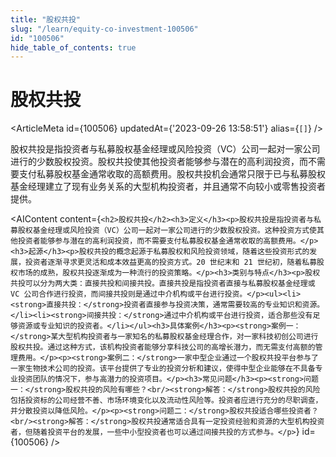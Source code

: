```yaml
---
title: "股权共投"
slug: "/learn/equity-co-investment-100506"
id: "100506"
hide_table_of_contents: true
---
```



# 股权共投

<ArticleMeta id={100506} updatedAt={'2023-09-26 13:58:51'} alias={`[]`} />
<div className='border-solid border-b border-t-0 my-4 border-[var(--ifm-color-gray-300)]' />

股权共投是指投资者与私募股权基金经理或风险投资（VC）公司一起对一家公司进行的少数股权投资。股权共投使其他投资者能够参与潜在的高利润投资，而不需要支付私募股权基金通常收取的高额费用。股权共投机会通常只限于已与私募股权基金经理建立了现有业务关系的大型机构投资者，并且通常不向较小或零售投资者提供。

<AIContent content={`<h2>股权共投</h2><h3>定义</h3><p>股权共投是指投资者与私募股权基金经理或风险投资（VC）公司一起对一家公司进行的少数股权投资。这种投资方式使其他投资者能够参与潜在的高利润投资，而不需要支付私募股权基金通常收取的高额费用。</p><h3>起源</h3><p>股权共投的概念起源于私募股权和风险投资领域，随着这些投资形式的发展，投资者逐渐寻求更灵活和成本效益更高的投资方式。20 世纪末和 21 世纪初，随着私募股权市场的成熟，股权共投逐渐成为一种流行的投资策略。</p><h3>类别与特点</h3><p>股权共投可以分为两大类：直接共投和间接共投。直接共投是指投资者直接与私募股权基金经理或 VC 公司合作进行投资，而间接共投则是通过中介机构或平台进行投资。</p><ul><li><strong>直接共投：</strong>投资者直接参与投资决策，通常需要较高的专业知识和资源。</li><li><strong>间接共投：</strong>通过中介机构或平台进行投资，适合那些没有足够资源或专业知识的投资者。</li></ul><h3>具体案例</h3><p><strong>案例一：</strong>某大型机构投资者与一家知名的私募股权基金经理合作，对一家科技初创公司进行股权共投。通过这种方式，该机构投资者能够分享科技公司的高增长潜力，而无需支付高额的管理费用。</p><p><strong>案例二：</strong>一家中型企业通过一个股权共投平台参与了一家生物技术公司的投资。该平台提供了专业的投资分析和建议，使得中型企业能够在不具备专业投资团队的情况下，参与高潜力的投资项目。</p><h3>常见问题</h3><p><strong>问题一：</strong>股权共投的风险有哪些？<br/><strong>解答：</strong>股权共投的风险包括投资标的公司经营不善、市场环境变化以及流动性风险等。投资者应进行充分的尽职调查，并分散投资以降低风险。</p><p><strong>问题二：</strong>股权共投适合哪些投资者？<br/><strong>解答：</strong>股权共投通常适合具有一定投资经验和资源的大型机构投资者，但随着投资平台的发展，一些中小型投资者也可以通过间接共投的方式参与。</p>`} id={100506} />
